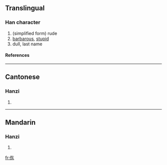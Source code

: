 ==Translingual==
===Han character===
{{Han char|rad=人|as=05|sn=7|four=|canj=人大木 (OKD)}}
# (simplified form) rude
# [[barbarous]], [[stupid]]
# dull, last name
====References====
{{Han ref|kx=0100.021|uh=3448|ud=13384}}

----
==Cantonese==
===Hanzi===
{{yue-hanzi|jyut=|y=dung1}}
# {{defn|Cantonese}}

----
==Mandarin==
===Hanzi===
{{cmn-hanzi|pin=[[dòng]] (dong4)|wg=tung<sup>4</sup>}}
# {{defn|Mandarin}}

[[fr:㑈]]